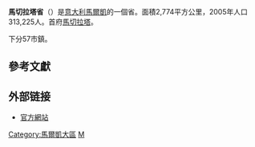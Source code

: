 {{Unreferenced|time=2018-09-12T05:35:37+00:00}}
{{Infobox_ProvinceIT |
  fullname              = |
  name                  = Macerata|
  region                = [[马尔凯|马尔凯]] |
  capital               = [[馬切拉塔|馬切拉塔]] |
  commune               = 57 |
  area                  = 2,774 |
  population_as_of      = 2001年 |
  population            = 301,701 |
  populationdensity     = 109 |
  vehicle               = MC |
  postal_code           = 62100 |
  telephone_prefix      = 0733 |
  ISTAT                 = 043 |
  president             = Giulio Silenzi |
  map                   = [[File:Macerata_posizione.png|150px]]|
  coatofarms            = |
}}
'''馬切拉塔省'''（{{lang-it|Provincia di Macerata}}）是[[意大利|意大利]][[馬爾凱|馬爾凱]]的一個省。面積2,774平方公里，2005年人口313,225人。首府[[馬切拉塔|馬切拉塔]]。

下分57市鎮。

== 參考文獻 ==
{{reflist}}

== 外部链接 ==
* [http://www.provincia.mc.it/ 官方網站] {{Wayback|url=http://www.provincia.mc.it/ |date=20101230235704 }}

{{Marche}}
{{馬切拉塔省市鎮}}
{{Authority control}}

[[Category:馬爾凱大區|Category:馬爾凱大區]]
[[Category:意大利省份|M]]